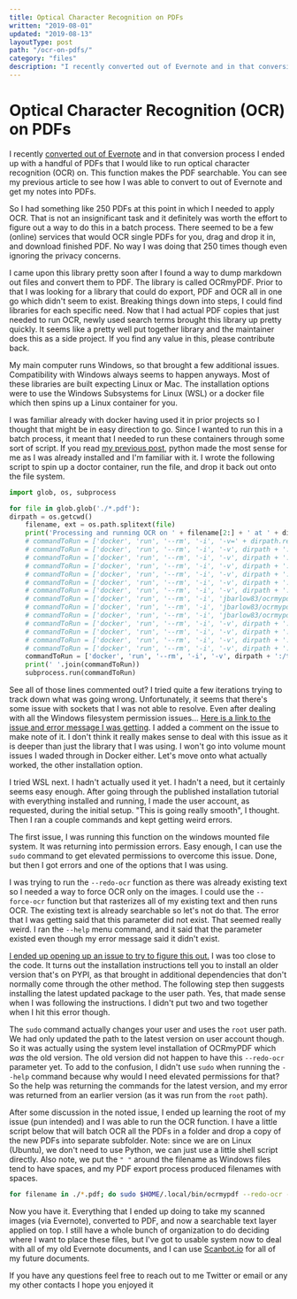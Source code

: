 ```yaml
---
title: Optical Character Recognition on PDFs
written: "2019-08-01"
updated: "2019-08-13"
layoutType: post
path: "/ocr-on-pdfs/"
category: "files"
description: "I recently converted out of Evernote and in that conversion process I ended up with a handful of PDFs that I would like to run optical character recognition (OCR) on. This function makes the PDF searchable. I had something like 250 PDFs at this point in which I needed to apply OCR. That is not an insignificant task and it definitely was worth the effort to figure out a way to do this in a batch process."
---
```


# Optical Character Recognition (OCR) on PDFs

I recently [converted out of Evernote](/converting-out-of-evernote/) and in that conversion process I ended up with a handful of PDFs that I would like to run optical character recognition (OCR) on. This function makes the PDF searchable. You can see my previous article to see how I was able to convert to out of Evernote and get my notes into PDFs.

So I had something like 250 PDFs at this point in which I needed to apply OCR. That is not an insignificant task and it definitely was worth the effort to figure out a way to do this in a batch process. There seemed to be a few (online) services that would OCR single PDFs for you, drag and drop it in, and download finished PDF. No way I was doing that 250 times though even ignoring the privacy concerns.

I came upon this library pretty soon after I found a way to dump markdown out files and convert them to PDF. The library is called OCRmyPDF. Prior to that I was looking for a library that could do export, PDF and OCR all in one go which didn't seem to exist. Breaking things down into steps, I could find libraries for each specific need. Now that I had actual PDF copies that just needed to run OCR, newly used search terms brought this library up pretty quickly. It seems like a pretty well put together library and the maintainer does this as a side project. If you find any value in this, please contribute back.

My main computer runs Windows, so that brought a few additional issues. Compatibility with Windows always seems to happen anyways. Most of these libraries are built expecting Linux or Mac. The installation options were to use the Windows Subsystems for Linux (WSL) or a docker file which then spins up a Linux container for you.

I was familiar already with docker having used it in prior projects so I thought that might be in easy direction to go. Since I wanted to run this in a batch process, it meant that I needed to run these containers through some sort of script. If you read [my previous post](/converting-out-of-evernote/), python made the most sense for me as I was already installed and I'm familiar with it. I wrote the following script to spin up a doctor container, run the file, and drop it back out onto the file system.

```python
import glob, os, subprocess

for file in glob.glob('./*.pdf'):
dirpath = os.getcwd()
    filename, ext = os.path.splitext(file)
    print('Processing and running OCR on ' + filename[2:] + ' at ' + dirpath)
    # commandToRun = ['docker', 'run', '--rm', '-i', '-v=' + dirpath.replace('\\', '/').replace(' ', '\ ') + ':/tmp', 'jbarlow83/ocrmypdf', '-l', 'eng', '"/tmp/' + filename[2:] + '.pdf"', '"/tmp/' + filename[2:] + '_ocr.pdf"']
    # commandToRun = ['docker', 'run', '--rm', '-i', '-v', dirpath + ':/tmp', 'jbarlow83/ocrmypdf-alpine', 'ocrmypdf', '--rotate-pages', '\'' + filename[2:] + '.pdf\'', '\'' + filename[2:] + '_ocr.pdf\'']
    # commandToRun = ['docker', 'run', '--rm', '-i', '-v', dirpath + ':/tmp', 'jbarlow83/ocrmypdf-alpine', 'ocrmypdf', '--rotate-pages', '\'' + filename[2:] + '.pdf\'', '\'' + filename[2:] + '_ocr.pdf\'']
    # commandToRun = ['docker', 'run', '--rm', '-i', '-v', dirpath + ':/tmp', 'jbarlow83/ocrmypdf-alpine', '--rotate-pages', 'testpdf.pdf', 'testpdf_ocr.pdf']
    # commandToRun = ['docker', 'run', '--rm', '-i', '-v', dirpath + ':/tmp', 'jbarlow83/ocrmypdf-alpine', '--version']
    # commandToRun = ['docker', 'run', '--rm', '-i', '-v', dirpath + ':/tmp', 'jbarlow83/ocrmypdf-alpine', 'testpdf.pdf', 'testpdf_ocr.pdf']
    # commandToRun = ['docker', 'run', '--rm', '-i', '-v', dirpath + ':/tmp', 'jbarlow83/ocrmypdf-alpine', '-', '-', '<testpdf.pdf', '>testpdf_ocr.pdf']
    # commandToRun = ['docker', 'run', '--rm', '-i', 'jbarlow83/ocrmypdf-alpine', '-', '-', '<', 'testpdf.pdf', '>', 'testpdf_ocr.pdf']
    # commandToRun = ['docker', 'run', '--rm', '-i', 'jbarlow83/ocrmypdf-alpine', '-', '-', '< testpdf.pdf > testpdf_ocr.pdf']
    # commandToRun = ['docker', 'run', '--rm', '-i', 'jbarlow83/ocrmypdf-alpine', '--rotate-pages - -', '<testpdf.pdf', '>', 'testpdf_ocr.pdf']
    # commandToRun = ['docker', 'run', '--rm', '-i', '-v', dirpath + ':/tmp', 'jbarlow83/ocrmypdf-alpine', '--rotate-pages /tmp/testpdf.pdf -', '>testpdf_ocr.pdf']
    # commandToRun = ['docker', 'run', '--rm', '-i', '-v', dirpath + ':/tmp', 'alpine', 'ls', '-la', '/tmp'
    # commandToRun = ['docker', 'run', '--rm', '-i', '-v', dirpath + ':/tmp', 'alpine', 'touch', '/tmp/test.txt']
    # commandToRun = ['docker', 'run', '--rm', '-i', '-v', dirpath + ':/tmp', 'alpine', 'touch', '/tmp/testfile.txt']
    commandToRun = ['docker', 'run', '--rm', '-i', '-v', dirpath + ':/tmp', 'jbarlow83/ocrmypdf', '-v', '1', '--rotate-pages', '/tmp/testpdf.pdf', '/tmp/testpdf_ocr.pdf']
    print(' '.join(commandToRun))
    subprocess.run(commandToRun)
```

See all of those lines commented out? I tried quite a few iterations trying to track down what was going wrong. Unfortunately, it seems that there's some issue with sockets that I was not able to resolve. Even after dealing with all the Windows filesystem permission issues... [Here is a link to the issue and error message I was getting](https://github.com/jbarlow83/OCRmyPDF/issues/123). I added a comment on the issue to make note of it. I don't think it really makes sense to deal with this issue as it is deeper than just the library that I was using. I won't go into volume mount issues I waded through in Docker either. Let's move onto what actually worked, the other installation option.

I tried WSL next. I hadn't actually used it yet. I hadn't a need, but it certainly seems easy enough. After going through the published installation tutorial with everything installed and running, I made the user account, as requested, during the initial setup. "This is going really smooth", I thought. Then I ran a couple commands and kept getting weird errors.

The first issue, I was running this function on the windows mounted file system. It was returning into permission errors. Easy enough, I can use the `sudo` command to get elevated permissions to overcome this issue. Done, but then I got errors and one of the options that I was using.

I was trying to run the `--redo-ocr` function as there was already existing text so I needed a way to force OCR only on the images. I could use the `--force-ocr` function but that rasterizes all of my existing text and then runs OCR. The existing text is already searchable so let's not do that. The error that I was getting said that this parameter did not exist. That seemed really weird. I ran the `--help` menu command, and it said that the parameter existed even though my error message said it didn't exist.

[I ended up opening up an issue to try to figure this out.](https://github.com/jbarlow83/OCRmyPDF/issues/402) I was too close to the code. It turns out the installation instructions tell you to install an older version that's on PYPI, as that brought in additional dependencies that don't normally come through the other method. The following step then suggests installing the latest updated package to the user path. Yes, that made sense when I was following the instructions. I didn't put two and two together when I hit this error though.

The `sudo` command actually changes your user and uses the `root` user path. We had only updated the path to the latest version on user account though. So it was actually using the system level installation of OCRmyPDF which _was_ the old version. The old version did not happen to have this `--redo-ocr` parameter yet. To add to the confusion, I didn't use `sudo` when running the `--help` command because why would I need elevated permissions for that? So the help was returning the commands for the latest version, and my error was returned from an earlier version (as it was run from the `root` path).

After some discussion in the noted issue, I ended up learning the root of my issue (pun intended) and I was able to run the OCR function. I have a little script below that will batch OCR all the PDFs in a folder and drop a copy of the new PDFs into separate subfolder. Note: since we are on Linux (Ubuntu), we don't need to use Python, we can just use a little shell script directly. Also note, we put the `" "` around the filename as Windows files tend to have spaces, and my PDF export process produced filenames with spaces.

```bash
for filename in ./*.pdf; do sudo $HOME/.local/bin/ocrmypdf --redo-ocr --rotate-pages "${filename#./}" "./out/${filename#./}"; done
```

Now you have it. Everything that I ended up doing to take my scanned images (via Evernote), converted to PDF, and now a searchable text layer applied on top. I still have a whole bunch of organization to do deciding where I want to place these files, but I've got to usable system now to deal with all of my old Evernote documents, and I can use [Scanbot.io](www.scanbot.io) for all of my future documents.

If you have any questions feel free to reach out to me Twitter or email or any my other contacts I hope you enjoyed it
